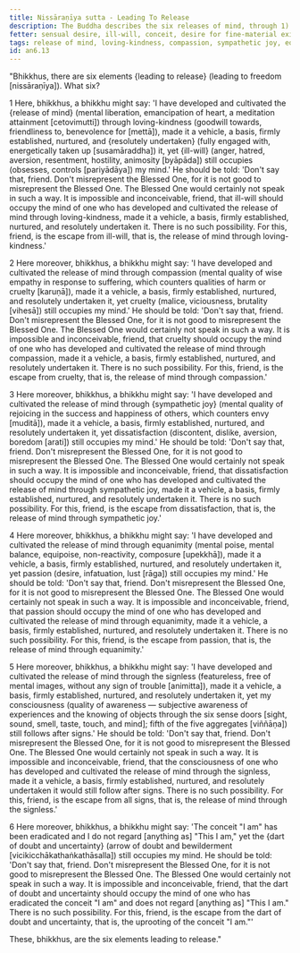 ```yaml
---
title: Nissāraṇīya sutta - Leading To Release
description: The Buddha describes the six releases of mind, through 1) loving-kindness, 2) compassion, 3) sympathetic joy, 4) equanimity, 5) the signless, and 6) the uprooting of the conceit "I am" - that assuredly lead to freedom from 1) ill-will, 2) cruelty, 3) dissatisfaction, 4) passion, 5) following after signs, and 6) the conceit "I am" when developed and cultivated to fulfillment.
fetter: sensual desire, ill-will, conceit, desire for fine-material existence, desire for immaterial existence, restlessness, ignorance
tags: release of mind, loving-kindness, compassion, sympathetic joy, equanimity, signless, conceit, ill-will, cruelty, dissatisfaction, passion, signs, doubt, uncertainty, conceit, escape, freedom, an, an6
id: an6.13
---
```


"Bhikkhus, there are six elements \{leading to release} (leading to freedom [nissāraṇīya]). What six?

1 Here, bhikkhus, a bhikkhu might say: 'I have developed and cultivated the \{release of mind} (mental liberation, emancipation of heart, a meditation attainment [cetovimutti]) through loving-kindness (goodwill towards, friendliness to, benevolence for [mettā]), made it a vehicle, a basis, firmly established, nurtured, and \{resolutely undertaken} (fully engaged with, energetically taken up [susamāraddha]) it, yet \{ill-will} (anger, hatred, aversion, resentment, hostility, animosity [byāpāda]) still occupies (obsesses, controls [pariyādāya]) my mind.' He should be told: 'Don't say that, friend. Don't misrepresent the Blessed One, for it is not good to misrepresent the Blessed One. The Blessed One would certainly not speak in such a way. It is impossible and inconceivable, friend, that ill-will should occupy the mind of one who has developed and cultivated the release of mind through loving-kindness, made it a vehicle, a basis, firmly established, nurtured, and resolutely undertaken it. There is no such possibility. For this, friend, is the escape from ill-will, that is, the release of mind through loving-kindness.'

2 Here moreover, bhikkhus, a bhikkhu might say: 'I have developed and cultivated the release of mind through compassion (mental quality of wise empathy in response to suffering, which counters qualities of harm or cruelty [karuṇā]), made it a vehicle, a basis, firmly established, nurtured, and resolutely undertaken it, yet cruelty (malice, viciousness, brutality [vihesā]) still occupies my mind.' He should be told: 'Don't say that, friend. Don't misrepresent the Blessed One, for it is not good to misrepresent the Blessed One. The Blessed One would certainly not speak in such a way. It is impossible and inconceivable, friend, that cruelty should occupy the mind of one who has developed and cultivated the release of mind through compassion, made it a vehicle, a basis, firmly established, nurtured, and resolutely undertaken it. There is no such possibility. For this, friend, is the escape from cruelty, that is, the release of mind through compassion.'

3 Here moreover, bhikkhus, a bhikkhu might say: 'I have developed and cultivated the release of mind through \{sympathetic joy} (mental quality of rejoicing in the success and happiness of others, which counters envy [muditā]), made it a vehicle, a basis, firmly established, nurtured, and resolutely undertaken it, yet dissatisfaction (discontent, dislike, aversion, boredom [arati]) still occupies my mind.' He should be told: 'Don't say that, friend. Don't misrepresent the Blessed One, for it is not good to misrepresent the Blessed One. The Blessed One would certainly not speak in such a way. It is impossible and inconceivable, friend, that dissatisfaction should occupy the mind of one who has developed and cultivated the release of mind through sympathetic joy, made it a vehicle, a basis, firmly established, nurtured, and resolutely undertaken it. There is no such possibility. For this, friend, is the escape from dissatisfaction, that is, the release of mind through sympathetic joy.'

4 Here moreover, bhikkhus, a bhikkhu might say: 'I have developed and cultivated the release of mind through equanimity (mental poise, mental balance, equipoise, non-reactivity, composure [upekkhā]), made it a vehicle, a basis, firmly established, nurtured, and resolutely undertaken it, yet passion (desire, infatuation, lust [rāga]) still occupies my mind.' He should be told: 'Don't say that, friend. Don't misrepresent the Blessed One, for it is not good to misrepresent the Blessed One. The Blessed One would certainly not speak in such a way. It is impossible and inconceivable, friend, that passion should occupy the mind of one who has developed and cultivated the release of mind through equanimity, made it a vehicle, a basis, firmly established, nurtured, and resolutely undertaken it. There is no such possibility. For this, friend, is the escape from passion, that is, the release of mind through equanimity.'

5 Here moreover, bhikkhus, a bhikkhu might say: 'I have developed and cultivated the release of mind through the signless (featureless, free of mental images, without any sign of trouble [animitta]), made it a vehicle, a basis, firmly established, nurtured, and resolutely undertaken it, yet my consciousness (quality of awareness — subjective awareness of experiences and the knowing of objects through the six sense doors [sight, sound, smell, taste, touch, and mind]; fifth of the five aggregates [viññāṇa]) still follows after signs.' He should be told: 'Don't say that, friend. Don't misrepresent the Blessed One, for it is not good to misrepresent the Blessed One. The Blessed One would certainly not speak in such a way. It is impossible and inconceivable, friend, that the consciousness of one who has developed and cultivated the release of mind through the signless, made it a vehicle, a basis, firmly established, nurtured, and resolutely undertaken it would still follow after signs. There is no such possibility. For this, friend, is the escape from all signs, that is, the release of mind through the signless.'

6 Here moreover, bhikkhus, a bhikkhu might say: 'The conceit "I am" has been eradicated and I do not regard [anything as] "This I am," yet the \{dart of doubt and uncertainty} (arrow of doubt and bewilderment [vicikicchākathaṅkathāsalla]) still occupies my mind. He should be told: 'Don't say that, friend. Don't misrepresent the Blessed One, for it is not good to misrepresent the Blessed One. The Blessed One would certainly not speak in such a way. It is impossible and inconceivable, friend, that the dart of doubt and uncertainty should occupy the mind of one who has eradicated the conceit "I am" and does not regard [anything as] "This I am." There is no such possibility. For this, friend, is the escape from the dart of doubt and uncertainty, that is, the uprooting of the conceit "I am."'

These, bhikkhus, are the six elements leading to release."